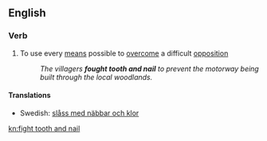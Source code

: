 ==English==

===Verb===
{{head|en|verb|head=to [[fight]] [[tooth]] [[and]] [[nail]]}}

# {{idiomatic}} To use every [[means]] possible to [[overcome]] a difficult [[opposition]]
#: ''The villagers '''fought tooth and nail''' to prevent the motorway being built through the local woodlands.''

====Translations====
* Swedish: [[slåss med näbbar och klor]]

[[kn:fight tooth and nail]]